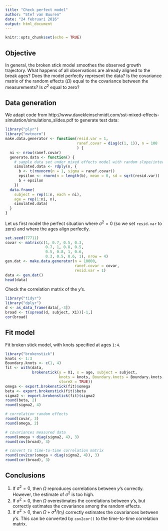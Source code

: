 ```yaml
---
title: "Check perfect model"
author: "Stef van Buuren"
date: "24 februari 2016"
output: html_document
---
```


```r
knitr::opts_chunk$set(echo = TRUE)
```

## Objective

In general, the broken stick model smoothes the observed growth trajectory. What happens of all observations are already aligned to the break ages? Does the model perfectly represent the data? Is the covariance matrix of the random effects ($\Omega)$ equal to the covariance between the measurements? Is $\sigma^2$ equal to zero?

## Data generation

We adapt code from http://www.davekleinschmidt.com/sst-mixed-effects-simulation/simulations_slides.pdf to generate test data:

```r
library("plyr")
library("mvtnorm")
make.data.generator <- function(resid.var = 1,
                                ranef.covar = diag(c(1, 1)), n = 100
                                ) {
  ni <- nrow(ranef.covar)
  generate.data <- function() {
    # sample data set under mixed effects model with random slope/intercepts 
    simulated.data <- rdply(n, {
      b <- t(rmvnorm(n = 1, sigma = ranef.covar))
      epsilon <- rnorm(n = length(b), mean = 0, sd = sqrt(resid.var))
      b + epsilon
    })
  data.frame(
    subject = rep(1:n, each = ni),
    age = rep(1:ni, n),
    simulated.data)
  }
}
```

Let us first model the perfect situation where $\sigma^2 = 0$ (so we set `resid.var` to zero) and where the ages align perfectly.

```r
set.seed(77711)
covar <- matrix(c(1, 0.7, 0.5, 0.3,
                  0.7, 1, 0.8, 0.5,
                  0.5, 0.8, 1, 0.6,
                  0.3, 0.5, 0.6, 1), nrow = 4)
gen.dat <- make.data.generator(n = 10000, 
                               ranef.covar = covar,
                               resid.var = 1)
data <- gen.dat()
head(data)
```

Check the correlation matrix of the $y$'s.

```r
library("tidyr")
library("dplyr")
d <- as_data_frame(data[,-3])
broad <- t(spread(d, subject, X1))[-1,]
cor(broad)
```

## Fit model

Fit broken stick model, with knots specified at ages `1:4`.

```r
library("brokenstick")
knots <- 1:3
Boundary.knots <- c(1, 4)
fit <- with(data, 
            brokenstick(y = X1, x = age, subject = subject, 
                        knots = knots, Boundary.knots = Boundary.knots,
                        storeX = TRUE))
omega <- export.brokenstick(fit)$omega
beta <- export.brokenstick(fit)$beta
sigma2 <- export.brokenstick(fit)$sigma2
round(beta, 2)
round(sigma2, 4)

# correlation random effects
round(covar, 3)
round(omega, 2)

# covariances measured data
round(omega + diag(sigma2, 4), 3)
round(cov(broad), 3)

# convert to time-to-time correlation matrix
round(cov2cor(omega + diag(sigma2, 4)), 3)
round(cor(broad), 3)
```

## Conclusions

1. If $\sigma^2=0$, then $\Omega$ reproduces correlations between $y$'s correctly. However, the estimate of $\sigma^2$ is too high. 
2. If $\sigma^2 > 0$, then $\Omega$ overestimates the correlations between $y$'s, but correctly estimates the covariance among the random effects.
3. If $\sigma^2 > 0$, then $\Omega + \hat\sigma^2 I(n_i)$ correctly estimates the covariances between $y$'s. This can be converted by `cov2cor()` to the time-to-time correlation matrix.

